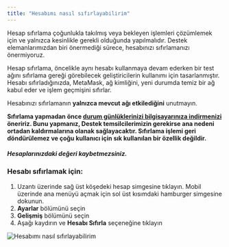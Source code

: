 ```yaml
---
title: "Hesabımı nasıl sıfırlayabilirim"
---
```


Hesap sıfırlama çoğunlukla takılmış veya bekleyen işlemleri çözümlemek için ve yalnızca kesinlikle gerekli olduğunda yapılmalıdır. Destek elemanlarımızdan biri önermediği sürece, hesabınızı sıfırlamanızı önermiyoruz.

Hesap sıfırlama, öncelikle aynı hesabı kullanmaya devam ederken bir test ağını sıfırlama gereği görebilecek geliştiricilerin kullanımı için tasarlanmıştır. Hesabı sıfırladığınızda, MetaMask, ağ kimliğini, yeni durumda temiz bir ağ kabul eder ve işlem geçmişini sıfırlar.

Hesabınızı sıfırlamanın **yalnızca mevcut ağı etkilediğini** unutmayın.

**Sıfırlama yapmadan önce [durum günlüklerinizi bilgisayarınıza indirmenizi](/managing-my-wallet/using-metamask/how-to-download-state-logs) öneririz. Bunu yapmanız, Destek temsilcilerimizin gerekirse ana nedeni ortadan kaldırmalarına olanak sağlayacaktır. Sıfırlama işlemi geri döndürülemez ve çoğu kullanıcı için sık kullanılan bir özellik değildir.**

#### **_Hesaplarınızdaki değeri kaybetmezsiniz._**

### Hesabı sıfırlamak için:

1. Uzantı üzerinde sağ üst köşedeki hesap simgesine tıklayın. Mobil üzerinde ana menüyü açmak için sol üst kısımdaki hamburger simgesine dokunun.
2. **Ayarlar** bölümünü seçin
3. **Gelişmiş** bölümünü seçin
4. Aşağı kaydırın ve **Hesabı Sıfırla** seçeneğine tıklayın

<div class="center-container">
  <div class="img-medium">
    <img
      src={
        require("../../../../../../img/i18n/legacy/How_to_reset_an_account.gif")
          .default
      }
      alt="Hesabımı nasıl sıfırlayabilirim"
    />
  </div>
</div>
